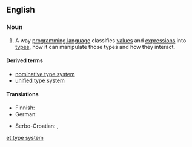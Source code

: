 ==English==

{{wikipedia}}

===Noun===
{{en-noun}}

# {{context|computing|lang=en}} A way [[programming language]] classifies [[value]]s and [[expression]]s into [[data type|types]], how it can manipulate those types and how they interact.

====Derived terms====
* [[nominative type system]]
* [[unified type system]]

====Translations====
{{trans-top|type system of a programming language}}
* Finnish: {{t|fi|tyyppijärjestelmä}}
* German: {{t|de|Typsystem|n}}
{{trans-mid}}
* Serbo-Croatian: {{t|sh|sustav tipova|m}}, {{t|sh|sustav obilježja|m}}
{{trans-bottom}}

[[et:type system]]